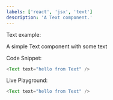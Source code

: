 ```yaml
---
labels: ['react', 'jsx', 'text']
description: 'A Text component.'
---
```



Text example:

A simple Text component with some text

Code Snippet:
```js
<Text text="hello from Text" />
```


Live Playground:
```js live
<Text text="hello from Text" />
```
